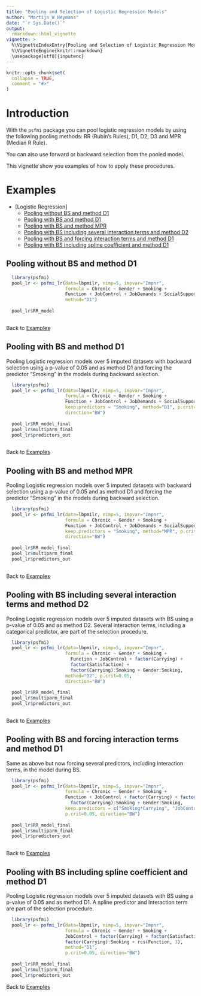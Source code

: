---
title: "Pooling and Selection of Logistic Regression Models"
author: "Martijn W Heymans"
date: "`r Sys.Date()`"
output:
  rmarkdown::html_vignette
vignette: >
  %\VignetteIndexEntry{Pooling and Selection of Logistic Regression Models}
  %\VignetteEngine{knitr::rmarkdown}
  \usepackage[utf8]{inputenc}
---

```{r setup, include = FALSE}
knitr::opts_chunk$set(
  collapse = TRUE,
  comment = "#>"
)
```

# Introduction

With the `psfmi` package you can pool logistic regression models by using  
the following pooling methods: RR (Rubin's Rules), D1, D2, D3 and MPR 
(Median R Rule). 

You can also use forward or backward selection from
the pooled model. 

This vignette show you examples of how to apply these 
procedures.

# Examples 

* [Logistic Regression]
    + [Pooling without BS and method D1] 
    + [Pooling with BS and method D1]
    + [Pooling with BS and method MPR] 
    + [Pooling with BS including several interaction terms and method D2]
    + [Pooling with BS and forcing interaction terms and method D1]
    + [Pooling with BS including spline coefficient and method D1]

## Pooling without BS and method D1

```{r}

  library(psfmi)
  pool_lr <- psfmi_lr(data=lbpmilr, nimp=5, impvar="Impnr", 
                      formula = Chronic ~ Gender + Smoking + 
                      Function + JobControl + JobDemands + SocialSupport, 
                      method="D1")
  
  pool_lr$RR_model
 
```

Back to [Examples]

## Pooling with BS and method D1

Pooling Logistic regression models over 5 imputed datasets with backward selection
using a p-value of 0.05 and as method D1 and forcing the predictor "Smoking" in the 
models during backward selection.

```{r}

  library(psfmi)
  pool_lr <- psfmi_lr(data=lbpmilr, nimp=5, impvar="Impnr", 
                      formula = Chronic ~ Gender + Smoking + 
                      Function + JobControl + JobDemands + SocialSupport, 
                      keep.predictors = "Smoking", method="D1", p.crit=0.05, 
                      direction="BW")
  
  pool_lr$RR_model_final
  pool_lr$multiparm_final
  pool_lr$predictors_out
  
```

Back to [Examples]

## Pooling with BS and method MPR

Pooling Logistic regression models over 5 imputed datasets with backward selection
using a p-value of 0.05 and as method D1 and forcing the predictor "Smoking" in the 
models during backward selection.

```{r}

  library(psfmi)
  pool_lr <- psfmi_lr(data=lbpmilr, nimp=5, impvar="Impnr", 
                      formula = Chronic ~ Gender + Smoking + 
                      Function + JobControl + JobDemands + SocialSupport, 
                      keep.predictors = "Smoking", method="MPR", p.crit=0.05, 
                      direction="BW")
  
  pool_lr$RR_model_final
  pool_lr$multiparm_final
  pool_lr$predictors_out  
  
```

Back to [Examples]

## Pooling with BS including several interaction terms and method D2
      
Pooling Logistic regression models over 5 imputed datasets with BS
using a p-value of 0.05 and as method D2. Several interaction terms,
including a categorical predictor, are part of the selection procedure.

```{r}

  library(psfmi)
  pool_lr <- psfmi_lr(data=lbpmilr, nimp=5, impvar="Impnr", 
                      formula = Chronic ~ Gender + Smoking + 
                        Function + JobControl + factor(Carrying) + 
                        factor(Satisfaction) +
                        factor(Carrying):Smoking + Gender:Smoking, 
                      method="D2", p.crit=0.05, 
                      direction="BW")
  
  pool_lr$RR_model_final
  pool_lr$multiparm_final
  pool_lr$predictors_out 
  
```

Back to [Examples]

## Pooling with BS and forcing interaction terms and method D1
      
Same as above but now forcing several predictors, including interaction terms,
in the model during BS.

```{r}

  library(psfmi)
  pool_lr <- psfmi_lr(data=lbpmilr, nimp=5, impvar="Impnr", 
                      formula = Chronic ~ Gender + Smoking + 
                      Function + JobControl + factor(Carrying) + factor(Satisfaction) +
                        factor(Carrying):Smoking + Gender:Smoking, 
                      keep.predictors = c("Smoking*Carrying", "JobControl"), method="D1", 
                      p.crit=0.05, direction="BW")
  
  pool_lr$RR_model_final
  pool_lr$multiparm_final
  pool_lr$predictors_out 
  
```

Back to [Examples]

## Pooling with BS including spline coefficient and method D1

Pooling Logistic regression models over 5 imputed datasets with BS
using a p-value of 0.05 and as method D1. A spline predictor and interaction 
term are part of the selection procedure.

```{r}

  library(psfmi)
  pool_lr <- psfmi_lr(data=lbpmilr, nimp=5, impvar="Impnr", 
                      formula = Chronic ~ Gender + Smoking + 
                      JobControl + factor(Carrying) + factor(Satisfaction) +
                      factor(Carrying):Smoking + rcs(Function, 3), 
                      method="D1", 
                      p.crit=0.05, direction="BW")
  
  pool_lr$RR_model_final
  pool_lr$multiparm_final
  pool_lr$predictors_out 

```

Back to [Examples]
